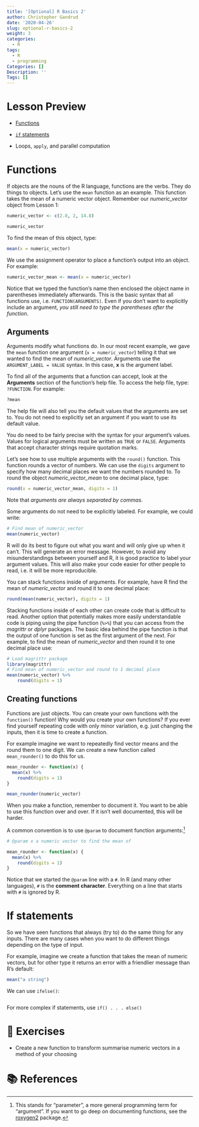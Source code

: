 ```yaml
---
title: '[Optional] R Basics 2'
author: Christopher Gandrud
date: '2020-04-26'
slug: optional-r-basics-2
weight: 3
categories:
  - R
tags:
  - R
  - programming
Categories: []
Description: ''
Tags: []
---
```


# Lesson Preview

- [Functions](#functions-functions-intro)

- [`if` statements](#if)

- Loops, `apply`, and parallel computation


# Functions {#functions-intro}

If objects are the nouns of the R language, functions
are the verbs. They do things to objects. Let's use the `mean` function
as an example. This function takes the mean of a numeric vector object.
Remember our *numeric_vector* object from Lesson 1:

```r
numeric_vector <- c(2.8, 2, 14.8)

numeric_vector
```

To find the mean of this object, type:

```r
mean(x = numeric_vector)
```

We use the assignment operator to place a function's output into an
object. For example:

```r
numeric_vector_mean <- mean(x = numeric_vector)
```

Notice that we typed the function's name then enclosed the object name in
parentheses immediately afterwards. This is the basic syntax that all
functions use, i.e. `FUNCTION(ARGUMENTS)`. Even if you don't want to explicitly
include an argument, *you still need to type the parentheses after the function*.

## Arguments

Arguments modify what functions do. In our most recent example, we gave
the `mean` function one argument (`x = numeric_vector`) telling it that we
wanted to find the mean of *numeric_vector*. Arguments use the
`ARGUMENT_LABEL = VALUE` syntax. In this case, **x** is the argument
label.

To find all of the arguments that a function can accept, look at the
**Arguments** section of the function's help
file. To access the help file, type: `?FUNCTION`. For example:

```r
?mean
```

The help file will also tell you the default values that the arguments
are set to. You do not need to explicitly set an argument if
you want to use its default value.

You do need to be fairly precise with the syntax for your argument's
values. Values for logical arguments must be written as `TRUE` or
`FALSE`. Arguments that accept character strings require quotation
marks.

Let's see how to use multiple arguments with the `round()` function. This
function rounds a vector of numbers. We can use the `digits` argument to
specify how many decimal places we want the numbers rounded to. To round
the object *numeric_vector_mean* to one decimal place, type:

```r
round(x = numeric_vector_mean, digits = 1)
```

Note that *arguments are always separated by commas*.

Some arguments do not need to be explicitly labeled. For example, we
could write:

```r
# Find mean of numeric_vector
mean(numeric_vector)
```

R will do its best to figure out what you want and will only give up
when it can't. This will generate an error message. However, to avoid
any misunderstandings between yourself and R, it is good practice to
label your argument values. This will also make your code easier for
other people to read, i.e. it will be more reproducible.

You can stack functions inside of arguments. For example, have R find the
mean of *numeric_vector* and round it to one decimal place:

```r
round(mean(numeric_vector), digits = 1)
```

Stacking functions inside of each other can create code that is
difficult to read. Another option that potentially makes more easily
understandable code is piping\index{pipe} using the pipe function (`%>%`) that you
can access from the *magrittr*  or *dplyr* packages. The basic idea behind the pipe function is that the output of one function is set as the first argument of the next. For example, to find the mean of *numeric_vector* and then round it to one decimal place use:

```r
# Load magrittr package
library(magrittr)
# Find mean of numeric_vector and round to 1 decimal place
mean(numeric_vector) %>%
    round(digits = 1)
```

## Creating functions

Functions are just objects. You can create your own functions with the `function()` function! Why would you create your own functions? If you ever find yourself repeating code with only minor variation, e.g. just changing the inputs, then it is time to create a function.

For example imagine we want to repeatedly find vector means and the round them to one digit. We can create a new function called `mean_rounder()` to do this for us. 

```r
mean_rounder <- function(x) {
  mean(x) %>% 
    round(digits = 1)
}

mean_rounder(numeric_vector)
```

When you make a function, remember to document it. You want to be able to use this function over and over. If it isn't well documented, this will be harder. 

A common convention is to use `@param` to document function arguments:[^param]

```r
# @param x a numeric vector to find the mean of

mean_rounder <- function(x) {
  mean(x) %>% 
    round(digits = 1)
}
```

Notice that we started the `@param` line with a `#`. In R (and many other languages), `#` is the **comment character**. Everything on a line that starts with `#` is ignored by R.

# If statements {#if}

So we have seen functions that always (try to) do the same thing for any inputs. There are many cases when you want to do different things depending on the type of input. 

For example, imagine we create a function that takes the mean of numeric vectors, but for other type it returns an error with a friendlier message than R's default:

```r
mean("a string")
```

We can use `ifelse()`:

```r

```


For more complex if statements, use `if() . . . else()` 

# 🥅 Exercises

- Create a new function to transform summarise numeric vectors in a method of your choosing


# 📚 References


[^param]: This stands for "parameter", a more general programming term for "argument". If you want to go deep on documenting functions, see the [roxygen2](https://cran.r-project.org/web/packages/roxygen2/vignettes/roxygen2.html) package.